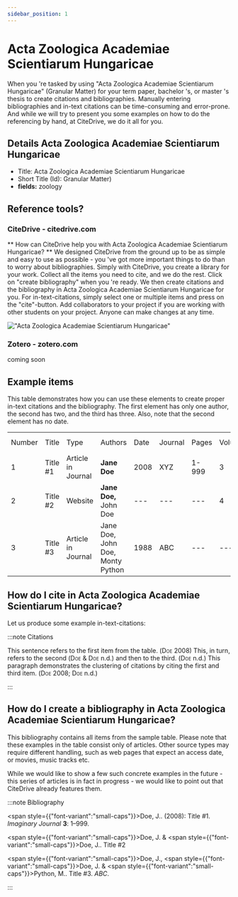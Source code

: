 ```yaml
---
sidebar_position: 1
---
```


# Acta Zoologica Academiae Scientiarum Hungaricae

When you 're tasked by using "Acta Zoologica Academiae Scientiarum Hungaricae" (Granular Matter) for your term paper, bachelor 's, or master 's thesis to create citations and bibliographies.
Manually entering bibliographies and in-text citations can be time-consuming and error-prone. And while we will try to present you some examples on how to do the referencing by hand, at CiteDrive, we do it all for you.

## Details  Acta Zoologica Academiae Scientiarum Hungaricae
* Title: Acta Zoologica Academiae Scientiarum Hungaricae
* Short Title (Id): Granular Matter)
* **fields:** zoology

## Reference tools?
### CiteDrive - citedrive.com
** How can CiteDrive help you with Acta Zoologica Academiae Scientiarum Hungaricae? **
We designed CiteDrive from the ground up to be as simple and easy to use as possible - you 've got more important things to do than to worry about bibliographies. Simply with CiteDrive, you create a library for your work. Collect all the items you need to cite, and we do the rest. Click on "create bibliography" when you 're ready. We then create citations and the bibliography in Acta Zoologica Academiae Scientiarum Hungaricae for you. For in-text-citations, simply select one or multiple items and press on the "cite"-button. Add collaborators to your project if you are working with other students on your project. Anyone can make changes at any time.


!["Acta Zoologica Academiae Scientiarum Hungaricae"](images/acta-zoologica-academiae-scientiarum-hungaricae.svg "Choose Acta Zoologica Academiae Scientiarum Hungaricae in the CiteDrive App")

### Zotero - zotero.com

coming soon

## Example items

This table demonstrates how you can use these elements to create proper in-text citations and the bibliography. The first element has only one author, the second has two, and the third has three. Also, note that the second element has no date.


<table>
  <tr>
   <td>Number
   </td>
   <td>Title
   </td>
   <td>Type
   </td>
   <td>Authors
   </td>
   <td>Date
   </td>
   <td>Journal
   </td>
   <td>Pages
   </td>
   <td>Volume
   </td>
   <td>Issue
   </td>
   <td>Access Date
   </td>
  </tr>
  <tr>
   <td>1
   </td>
   <td>Title #1
   </td>
   <td>Article in Journal
   </td>
   <td><strong>Jane Doe</strong>
   </td>
   <td>2008
   </td>
   <td>XYZ
   </td>
   <td>1-999
   </td>
   <td>3
   </td>
   <td>2
   </td>
   <td>--
   </td>
  </tr>
  <tr>
   <td>
2
   </td>
   <td>Title #2
   </td>
   <td>Website
   </td>
   <td><strong>Jane Doe, </strong>John Doe
   </td>
   <td>---
   </td>
   <td>---
   </td>
   <td>---
   </td>
   <td>4
   </td>
   <td>---
   </td>
   <td>2020-05-01
   </td>
  </tr>
  <tr>
   <td>3
   </td>
   <td>Title #3
   </td>
   <td>Article in Journal
   </td>
   <td>Jane Doe, John Doe, Monty Python
   </td>
   <td>1988
   </td>
   <td>ABC
   </td>
   <td>---
   </td>
   <td>---
   </td>
   <td>16
   </td>
   <td>---
   </td>
  </tr>
</table>



## How do I cite in  Acta Zoologica Academiae Scientiarum Hungaricae?

Let us produce some example in-text-citations:

:::note Citations


This sentence refers to the first item from the table. (<span style="font-variant:small-caps;">Doe</span> 2008) This, in turn, refers to the second (<span style="font-variant:small-caps;">Doe</span> &amp; <span style="font-variant:small-caps;">Doe</span> n.d.)
and then to the third.  (<span style="font-variant:small-caps;">Doe</span> n.d.)
This paragraph demonstrates the clustering of citations by citing the first and third item. (<span style="font-variant:small-caps;">Doe</span> 2008; <span style="font-variant:small-caps;">Doe</span> n.d.)

:::

## How do I create a bibliography in Acta Zoologica Academiae Scientiarum Hungaricae?

This bibliography contains all items from the sample table. Please note that these examples in the table consist only of articles. Other source types may require different handling, such as web pages that expect an access date, or movies, music tracks etc.

While we would like to show a few such concrete examples in the future - this series of articles is in fact in progress - we would like to point out that CiteDrive already features them.

:::note Bibliography

<span style={{"font-variant":"small-caps"}}>Doe</span>, J.. (2008): Title #1. <i>Imaginary Journal</i> <b>3</b>: 1–999.

<span style={{"font-variant":"small-caps"}}>Doe</span>, J. &amp; <span style={{"font-variant":"small-caps"}}>Doe</span>, J.. Title #2

<span style={{"font-variant":"small-caps"}}>Doe</span>, J., <span style={{"font-variant":"small-caps"}}>Doe</span>, J. &amp; <span style={{"font-variant":"small-caps"}}>Python</span>, M.. Title #3. <i>ABC</i>.



:::


        
